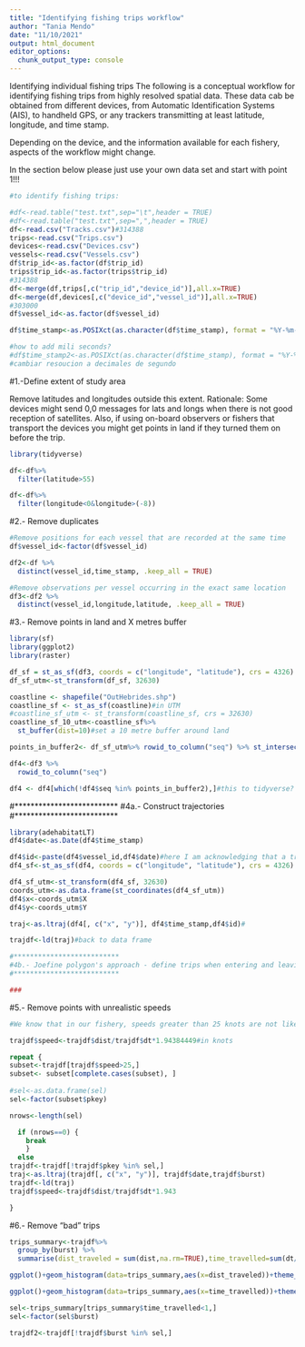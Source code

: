 ---
title: "Identifying fishing trips workflow"
author: "Tania Mendo"
date: "11/10/2021"
output: html_document
editor_options: 
  chunk_output_type: console
---

Identifying individual fishing trips
The following is a conceptual workflow for identifying fishing trips from highly resolved spatial data. These data cab be obtained from different devices, from Automatic Identification Systems (AIS), to handheld GPS, or any trackers transmitting at least latitude, longitude, and time stamp.

Depending on the device, and the information available for each fishery, aspects of the workflow might change.

In the section below please just use your own data set and start with point 1!!!

```{r load dataset, echo = FALSE}

#to identify fishing trips:

#df<-read.table("test.txt",sep="\t",header = TRUE)
#df<-read.table("test.txt",sep=",",header = TRUE)
df<-read.csv("Tracks.csv")#314388
trips<-read.csv("Trips.csv")
devices<-read.csv("Devices.csv")
vessels<-read.csv("Vessels.csv")
df$trip_id<-as.factor(df$trip_id)
trips$trip_id<-as.factor(trips$trip_id)
#314388
df<-merge(df,trips[,c("trip_id","device_id")],all.x=TRUE)
df<-merge(df,devices[,c("device_id","vessel_id")],all.x=TRUE)
#303000
df$vessel_id<-as.factor(df$vessel_id)

df$time_stamp<-as.POSIXct(as.character(df$time_stamp), format = "%Y-%m-%d %H:%M:%S")

#how to add mili seconds?
#df$time_stamp2<-as.POSIXct(as.character(df$time_stamp), format = "%Y-%m-%d %H:%M:%OS3")
#cambiar resoucion a decimales de segundo

```

#1.-Define extent of study area

Remove latitudes and longitudes outside this extent. Rationale: Some devices might send 0,0 messages for lats and longs when there is not good reception of satellites. Also, if using on-board observers or fishers that transport the devices you might get points in land if they turned them on before the trip.

```{r extent}
library(tidyverse)

df<-df%>%
  filter(latitude>55)

df<-df%>%
  filter(longitude<0&longitude>(-8))

```

#2.- Remove duplicates

```{r duplicates, include=FALSE}

#Remove positions for each vessel that are recorded at the same time
df$vessel_id<-factor(df$vessel_id)

df2<-df %>% 
  distinct(vessel_id,time_stamp, .keep_all = TRUE)

#Remove observations per vessel occurring in the exact same location
df3<-df2 %>% 
  distinct(vessel_id,longitude,latitude, .keep_all = TRUE)
```

#3.- Remove points in land and X metres buffer

```{r load example dataset fishing trips, include=FALSE}

library(sf)
library(ggplot2)
library(raster)

df_sf = st_as_sf(df3, coords = c("longitude", "latitude"), crs = 4326)
df_sf_utm<-st_transform(df_sf, 32630)

coastline <- shapefile("OutHebrides.shp") 
coastline_sf <- st_as_sf(coastline)#in UTM
#coastline_sf_utm <- st_transform(coastline_sf, crs = 32630)
coastline_sf_10_utm<-coastline_sf%>%
  st_buffer(dist=10)#set a 10 metre buffer around land

points_in_buffer2<- df_sf_utm%>% rowid_to_column("seq") %>% st_intersection(coastline_sf_10_utm) %>% pull(seq)

df4<-df3 %>% 
  rowid_to_column("seq") 

df4 <- df4[which(!df4$seq %in% points_in_buffer2),]#this to tidyverse?

```


#**************************
#4a.- Construct trajectories
#**************************

```{r trajectories, include=FALSE}

library(adehabitatLT)
df4$date<-as.Date(df4$time_stamp)

df4$id<-paste(df4$vessel_id,df4$date)#here I am acknowledging that a trip will not be conducted overnight.
df4_sf<-st_as_sf(df4, coords = c("longitude", "latitude"), crs = 4326)

df4_sf_utm<-st_transform(df4_sf, 32630)
coords_utm<-as.data.frame(st_coordinates(df4_sf_utm))
df4$x<-coords_utm$X
df4$y<-coords_utm$Y

traj<-as.ltraj(df4[, c("x", "y")], df4$time_stamp,df4$id)#

trajdf<-ld(traj)#back to data frame

#**************************
#4b.- Joefine polygon's approach - define trips when entering and leaving a polygon?
#**************************

###
```

#5.- Remove points with unrealistic speeds

```{r speeds, include=FALSE}

#We know that in our fishery, speeds greater than 25 knots are not likely

trajdf$speed<-trajdf$dist/trajdf$dt*1.94384449#in knots

repeat { 
subset<-trajdf[trajdf$speed>25,]
subset<- subset[complete.cases(subset), ]
 
#sel<-as.data.frame(sel)
sel<-factor(subset$pkey)

nrows<-length(sel)

  if (nrows==0) {
    break
    } 
  else
trajdf<-trajdf[!trajdf$pkey %in% sel,] 
traj<-as.ltraj(trajdf[, c("x", "y")], trajdf$date,trajdf$burst)
trajdf<-ld(traj)
trajdf$speed<-trajdf$dist/trajdf$dt*1.943

} 
```

#6.- Remove "bad" trips

```{r trips, include=FALSE}

trips_summary<-trajdf%>%
  group_by(burst) %>%
  summarise(dist_traveled = sum(dist,na.rm=TRUE),time_travelled=sum(dt/3600,na.rm=TRUE), nobs=n_distinct(date))  

ggplot()+geom_histogram(data=trips_summary,aes(x=dist_traveled))+theme_bw()#in meters

ggplot()+geom_histogram(data=trips_summary,aes(x=time_travelled))+theme_bw()#in hours

sel<-trips_summary[trips_summary$time_travelled<1,]
sel<-factor(sel$burst)

trajdf2<-trajdf[!trajdf$burst %in% sel,] 

```

